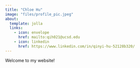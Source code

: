 ```yaml
---
title: "Chloe Hu"
image: "files/profile_pic.jpeg"
about:
  template: jolla
  links:
    - icon: envelope
      href: mailto:qih021@ucsd.edu
    - icon: linkedin
      href: https://www.linkedin.com/in/qinyi-hu-52128b320/
---
```


Welcome to my website!